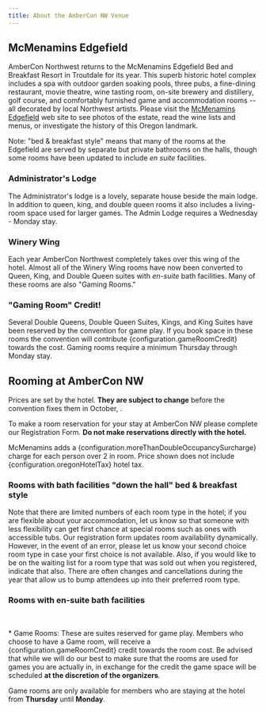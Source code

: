 ```yaml
---
title: About the AmberCon NW Venue
---
```



## McMenamins Edgefield

AmberCon Northwest returns to the McMenamins Edgefield Bed and Breakfast
Resort in Troutdale for its <AcnwOrdinal/> year. This superb historic hotel complex includes a
spa with outdoor garden soaking pools, three pubs, a fine-dining
restaurant, movie theatre, wine tasting room, on-site brewery and distillery,
golf course, and comfortably furnished game and accommodation rooms -- all
decorated by local Northwest artists. Please visit the
[McMenamins Edgefield](https://www.mcmenamins.com/edgefield)
web site to see photos of the estate, read the wine lists and menus, or
investigate the history of this Oregon landmark.

Note: "bed & breakfast style" means that many of the rooms
at the Edgefield are served by separate but private bathrooms on the halls,
though some rooms have been updated to include _en suite_ facilities.

### Administrator's Lodge

The Administrator's lodge is a lovely, separate house beside the main
lodge. In addition to queen, king, and double queen rooms it also includes
a living-room space used for larger games. The Admin Lodge requires a
Wednesday - Monday stay.

### Winery Wing

Each year AmberCon Northwest completely takes over this wing of the hotel.
Almost all of the Winery Wing rooms have now been converted to Queen, King,
and Double Queen suites with _en-suite_ bath facilities. Many of these
rooms are also "Gaming Rooms."

### "Gaming Room" Credit!

Several Double Queens, Double Queen Suites, Kings, and King Suites have
been reserved by the convention for game play. If you book space in these rooms
the convention will contribute {configuration.gameRoomCredit} towards the cost.
Gaming rooms require a minimum Thursday through Monday stay.

## Rooming at AmberCon NW

Prices are set by the hotel. **They are subject to change** before the convention fixes
them in October, <ConventionYear/>.

To make a room reservation for your stay at AmberCon NW please complete
our Registration Form. **Do not make reservations directly with the hotel.**

McMenamins adds a {configuration.moreThanDoubleOccupancySurcharge} charge for each person over 2 in
room. Price shown does not include {configuration.oregonHotelTax} hotel tax.

### Rooms with bath facilities "down the hall" bed & breakfast style

Note that there are limited numbers of each room type in the hotel; if you
are flexible about your accommodation, let us know so that someone
with less flexibility can get first chance at special rooms such as ones with
accessible tubs. Our registration form updates room availability dynamically.
However, in the event of an error, please let us know your second choice room
type in case your first choice is not available. Also, if you would like to
be on the waiting list for a room type that was sold out when you registered,
indicate that also. There are often changes and cancellations during the year
that allow us to bump attendees up into their preferred room type.

<RoomsTable type={BathroomType.NoEnSuite} />

### Rooms with en-suite bath facilities

<RoomsTable type={BathroomType.EnSuite} />

<br />

<span>*</span> Game Rooms: These are suites reserved for game play. Members who choose to have a Game room, will receive
a {configuration.gameRoomCredit} credit towards the room cost. Be advised that while we will do our best to make sure that
the rooms are used for games you are actually in, in exchange for the credit the game space will be scheduled **at the discretion
of the organizers**.

Game rooms are only available for members who are staying at the hotel from
**Thursday** until **Monday**.
